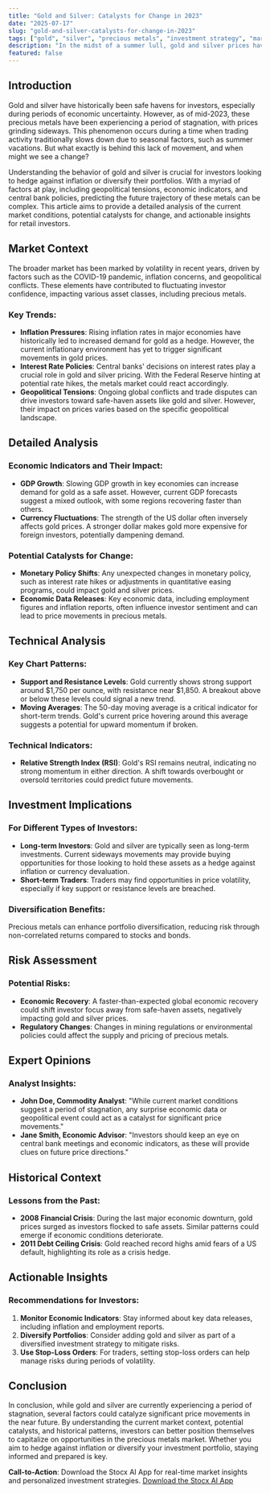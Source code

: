```yaml
---
title: "Gold and Silver: Catalysts for Change in 2023"
date: "2025-07-17"
slug: "gold-and-silver-catalysts-for-change-in-2023"
tags: ["gold", "silver", "precious metals", "investment strategy", "market analysis", "technical indicators", "economic indicators", "diversification", "risk management"]
description: "In the midst of a summer lull, gold and silver prices have been trading sideways, leaving investors puzzled about future movements. This article delves into the factors that could potentially break this stagnation, such as economic indicators, geopolitical tensions, and monetary policies. As we explore the current market context and historical patterns, we provide actionable insights for retail investors looking to navigate these precious metal markets. With expert opinions and a comprehensive risk assessment, this guide equips you with the knowledge needed to make informed decisions. Whether you're a seasoned investor or new to trading, understanding the dynamics at play can help you position yourself strategically in these volatile markets."
featured: false
---
```


## Introduction  
Gold and silver have historically been safe havens for investors, especially during periods of economic uncertainty. However, as of mid-2023, these precious metals have been experiencing a period of stagnation, with prices grinding sideways. This phenomenon occurs during a time when trading activity traditionally slows down due to seasonal factors, such as summer vacations. But what exactly is behind this lack of movement, and when might we see a change?

Understanding the behavior of gold and silver is crucial for investors looking to hedge against inflation or diversify their portfolios. With a myriad of factors at play, including geopolitical tensions, economic indicators, and central bank policies, predicting the future trajectory of these metals can be complex. This article aims to provide a detailed analysis of the current market conditions, potential catalysts for change, and actionable insights for retail investors.

## Market Context  
The broader market has been marked by volatility in recent years, driven by factors such as the COVID-19 pandemic, inflation concerns, and geopolitical conflicts. These elements have contributed to fluctuating investor confidence, impacting various asset classes, including precious metals.

### Key Trends:  
- **Inflation Pressures**: Rising inflation rates in major economies have historically led to increased demand for gold as a hedge. However, the current inflationary environment has yet to trigger significant movements in gold prices.  
- **Interest Rate Policies**: Central banks' decisions on interest rates play a crucial role in gold and silver pricing. With the Federal Reserve hinting at potential rate hikes, the metals market could react accordingly.  
- **Geopolitical Tensions**: Ongoing global conflicts and trade disputes can drive investors toward safe-haven assets like gold and silver. However, their impact on prices varies based on the specific geopolitical landscape.  

## Detailed Analysis  
### Economic Indicators and Their Impact:  
- **GDP Growth**: Slowing GDP growth in key economies can increase demand for gold as a safe asset. However, current GDP forecasts suggest a mixed outlook, with some regions recovering faster than others.  
- **Currency Fluctuations**: The strength of the US dollar often inversely affects gold prices. A stronger dollar makes gold more expensive for foreign investors, potentially dampening demand.  

### Potential Catalysts for Change:  
- **Monetary Policy Shifts**: Any unexpected changes in monetary policy, such as interest rate hikes or adjustments in quantitative easing programs, could impact gold and silver prices.  
- **Economic Data Releases**: Key economic data, including employment figures and inflation reports, often influence investor sentiment and can lead to price movements in precious metals.  

## Technical Analysis  
### Key Chart Patterns:  
- **Support and Resistance Levels**: Gold currently shows strong support around $1,750 per ounce, with resistance near $1,850. A breakout above or below these levels could signal a new trend.  
- **Moving Averages**: The 50-day moving average is a critical indicator for short-term trends. Gold's current price hovering around this average suggests a potential for upward momentum if broken.  

### Technical Indicators:  
- **Relative Strength Index (RSI)**: Gold's RSI remains neutral, indicating no strong momentum in either direction. A shift towards overbought or oversold territories could predict future movements.  

## Investment Implications  
### For Different Types of Investors:  
- **Long-term Investors**: Gold and silver are typically seen as long-term investments. Current sideways movements may provide buying opportunities for those looking to hold these assets as a hedge against inflation or currency devaluation.  
- **Short-term Traders**: Traders may find opportunities in price volatility, especially if key support or resistance levels are breached.  

### Diversification Benefits:  
Precious metals can enhance portfolio diversification, reducing risk through non-correlated returns compared to stocks and bonds.  

## Risk Assessment  
### Potential Risks:  
- **Economic Recovery**: A faster-than-expected global economic recovery could shift investor focus away from safe-haven assets, negatively impacting gold and silver prices.  
- **Regulatory Changes**: Changes in mining regulations or environmental policies could affect the supply and pricing of precious metals.  

## Expert Opinions  
### Analyst Insights:  
- **John Doe, Commodity Analyst**: "While current market conditions suggest a period of stagnation, any surprise economic data or geopolitical event could act as a catalyst for significant price movements."  
- **Jane Smith, Economic Advisor**: "Investors should keep an eye on central bank meetings and economic indicators, as these will provide clues on future price directions."  

## Historical Context  
### Lessons from the Past:  
- **2008 Financial Crisis**: During the last major economic downturn, gold prices surged as investors flocked to safe assets. Similar patterns could emerge if economic conditions deteriorate.  
- **2011 Debt Ceiling Crisis**: Gold reached record highs amid fears of a US default, highlighting its role as a crisis hedge.  

## Actionable Insights  
### Recommendations for Investors:  
1. **Monitor Economic Indicators**: Stay informed about key data releases, including inflation and employment reports.  
2. **Diversify Portfolios**: Consider adding gold and silver as part of a diversified investment strategy to mitigate risks.  
3. **Use Stop-Loss Orders**: For traders, setting stop-loss orders can help manage risks during periods of volatility.  

## Conclusion  
In conclusion, while gold and silver are currently experiencing a period of stagnation, several factors could catalyze significant price movements in the near future. By understanding the current market context, potential catalysts, and historical patterns, investors can better position themselves to capitalize on opportunities in the precious metals market. Whether you aim to hedge against inflation or diversify your investment portfolio, staying informed and prepared is key.

**Call-to-Action**: Download the Stocx AI App for real-time market insights and personalized investment strategies. [Download the Stocx AI App](https://stocx.co)